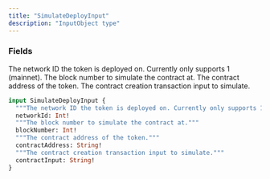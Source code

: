 ```yaml
---
title: "SimulateDeployInput"
description: "InputObject type"
---
```


### Fields

<ResponseField name="networkId" type="Int!" required>
  The network ID the token is deployed on. Currently only supports 1 (mainnet).
</ResponseField>

<ResponseField name="blockNumber" type="Int!" required>
  The block number to simulate the contract at.
</ResponseField>

<ResponseField name="contractAddress" type="String!" required>
  The contract address of the token.
</ResponseField>

<ResponseField name="contractInput" type="String!" required>
  The contract creation transaction input to simulate.
</ResponseField>


```graphql SimulateDeployInput
input SimulateDeployInput {
  """The network ID the token is deployed on. Currently only supports 1 (mainnet)."""
  networkId: Int!
  """The block number to simulate the contract at."""
  blockNumber: Int!
  """The contract address of the token."""
  contractAddress: String!
  """The contract creation transaction input to simulate."""
  contractInput: String!
}
```
